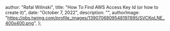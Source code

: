 
  author: "Rafal Wilinski",
  title: "How To Find AWS Access Key Id (or how to create it)",
  date: "October 7, 2022",
  description: "",
  authorImage:
    "https://pbs.twimg.com/profile_images/1390706809548197895/SVCKpLNE_400x400.png",
};

